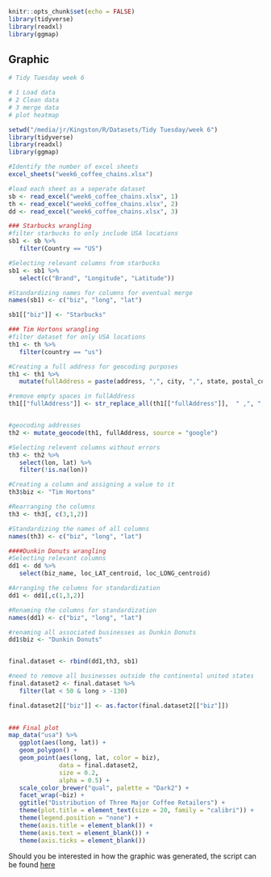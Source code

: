```r
knitr::opts_chunk$set(echo = FALSE)
library(tidyverse)
library(readxl)
library(ggmap)
```

## Graphic

```r
# Tidy Tuesday week 6

# 1 Load data
# 2 Clean data
# 3 merge data
# plot heatmap

setwd("/media/jr/Kingston/R/Datasets/Tidy Tuesday/week 6")
library(tidyverse)
library(readxl)
library(ggmap)

#Identify the number of excel sheets
excel_sheets("week6_coffee_chains.xlsx")

#load each sheet as a seperate dataset
sb <- read_excel("week6_coffee_chains.xlsx", 1)
th <- read_excel("week6_coffee_chains.xlsx", 2)
dd <- read_excel("week6_coffee_chains.xlsx", 3)

### Starbucks wrangling
#filter starbucks to only include USA locations
sb1 <- sb %>%
   filter(Country == "US")

#Selecting relevant columns from starbucks
sb1 <- sb1 %>%
   select(c("Brand", "Longitude", "Latitude"))

#Standardizing names for columns for eventual merge
names(sb1) <- c("biz", "long", "lat")

sb1[["biz"]] <- "Starbucks"

### Tim Hortons wrangling 
#filter dataset for only USA locations
th1 <- th %>%
   filter(country == "us")

#Creating a full address for geocoding purposes
th1 <- th1 %>%
   mutate(fullAddress = paste(address, ",", city, ",", state, postal_code))

#remove empty spaces in fullAddress
th1[["fullAddress"]] <- str_replace_all(th1[["fullAddress"]],  " ,", ",")


#geocoding addresses
th2 <- mutate_geocode(th1, fullAddress, source = "google")

#Selecting relevent columns without errors
th3 <- th2 %>%
   select(lon, lat) %>%
   filter(!is.na(lon))

#Creating a column and assigning a value to it
th3$biz <- "Tim Hortons"

#Rearranging the columns
th3 <- th3[, c(3,1,2)]

#Standardizing the names of all columns
names(th3) <- c("biz", "long", "lat")

####Dunkin Donuts wrangling
#Selecting relevant columns
dd1 <- dd %>%
   select(biz_name, loc_LAT_centroid, loc_LONG_centroid)

#Arranging the columns for standardization 
dd1 <- dd1[,c(1,3,2)]

#Renaming the columns for standardization
names(dd1) <- c("biz", "long", "lat")

#renaming all associated businesses as Dunkin Donuts
dd1$biz <- "Dunkin Donuts"


final.dataset <- rbind(dd1,th3, sb1)

#need to remove all businesses outside the continental united states
final.dataset2 <- final.dataset %>%
   filter(lat < 50 & long > -130)

final.dataset2[["biz"]] <- as.factor(final.dataset2[["biz"]])
   

### Final plot
map_data("usa") %>%
   ggplot(aes(long, lat)) +
   geom_polygon() +
   geom_point(aes(long, lat, color = biz), 
              data = final.dataset2,
              size = 0.2,
              alpha = 0.5) +
   scale_color_brewer("qual", palette = "Dark2") +
   facet_wrap(~biz) +
   ggtitle("Distribution of Three Major Coffee Retailers") +
   theme(plot.title = element_text(size = 20, family = "calibri")) +
   theme(legend.position = "none") +
   theme(axis.title = element_blank()) +
   theme(axis.text = element_blank()) +
   theme(axis.ticks = element_blank())

```

Should you be interested in how the graphic was generated, the script can be found [here](https://github.com/ChinookJargon/TidyTuesday/blob/master/Week%206/Script.r)

